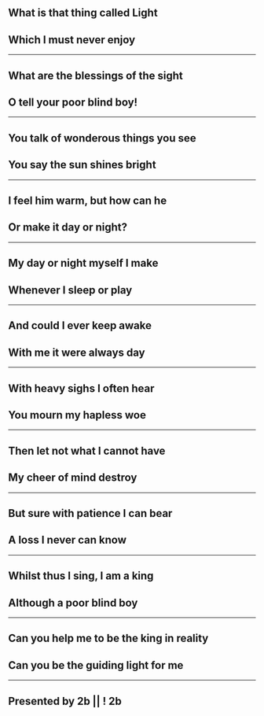 ## What is that thing called Light
## Which I must never enjoy
---
## What are the blessings of the sight 
## O tell your poor blind boy! 
---
## You talk of wonderous things you see 
## You say the sun shines bright
---
## I feel him warm, but how can he 
## Or make it day or night? 
---
## My day or night myself I make 
## Whenever I sleep or play
---
## And could I ever keep awake 
## With me it were always day
---
## With heavy sighs I often hear 
## You mourn my hapless woe
---
## Then let not what I cannot have 
## My cheer of mind destroy 
---
## But sure with patience I can bear 
## A loss I never can know
---
## Whilst thus I sing, I am a king 
## Although a poor blind boy
---
## Can you help me to be the king in reality
## Can you be the guiding light for me 
---
## Presented by 2b || ! 2b

